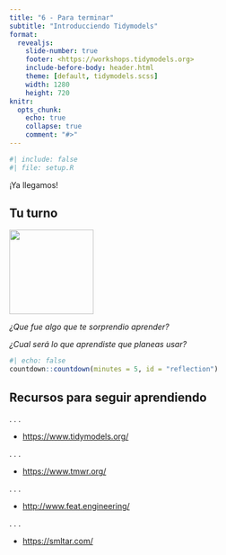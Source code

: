 ```yaml
---
title: "6 - Para terminar"
subtitle: "Introducciendo Tidymodels"
format:
  revealjs: 
    slide-number: true
    footer: <https://workshops.tidymodels.org>
    include-before-body: header.html
    theme: [default, tidymodels.scss]
    width: 1280
    height: 720
knitr:
  opts_chunk: 
    echo: true
    collapse: true
    comment: "#>"
---
```


```r
#| include: false
#| file: setup.R
```

::: r-fit-text
¡Ya llegamos!
:::

## Tu turno {transition="slide-in"}

![](images/parsnip-flagger.jpg){.absolute top="0" right="0" width="150" height="150"}

*¿Que fue algo que te sorprendio aprender?*


*¿Cual será lo que aprendiste que planeas usar?*

```r
#| echo: false
countdown::countdown(minutes = 5, id = "reflection")
```


## Recursos para seguir aprendiendo

. . .

- <https://www.tidymodels.org/>

. . .

- <https://www.tmwr.org/>

. . .

- <http://www.feat.engineering/>

. . .

- <https://smltar.com/>

